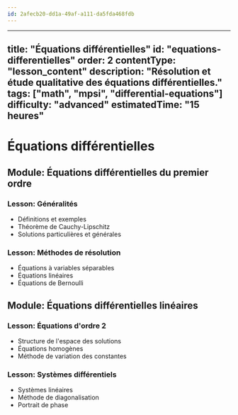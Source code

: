 ```yaml
---
id: 2afecb20-dd1a-49af-a111-da5fda468fdb
---
```

---
title: "Équations différentielles"
id: "equations-differentielles"
order: 2
contentType: "lesson_content"
description: "Résolution et étude qualitative des équations différentielles."
tags: ["math", "mpsi", "differential-equations"]
difficulty: "advanced"
estimatedTime: "15 heures"
---

# Équations différentielles

## Module: Équations différentielles du premier ordre
### Lesson: Généralités
- Définitions et exemples
- Théorème de Cauchy-Lipschitz
- Solutions particulières et générales

### Lesson: Méthodes de résolution
- Équations à variables séparables
- Équations linéaires
- Équations de Bernoulli

## Module: Équations différentielles linéaires
### Lesson: Équations d'ordre 2
- Structure de l'espace des solutions
- Équations homogènes
- Méthode de variation des constantes

### Lesson: Systèmes différentiels
- Systèmes linéaires
- Méthode de diagonalisation
- Portrait de phase
